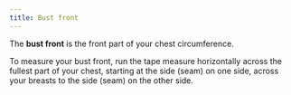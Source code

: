 ```yaml
---
title: Bust front
---
```


The **bust front** is the front part of your chest circumference.

To measure your bust front, run the tape measure horizontally across the fullest part of your chest,
starting at the side (seam) on one side, across your breasts to the side (seam) on the other side.

<MeasurementImage />
